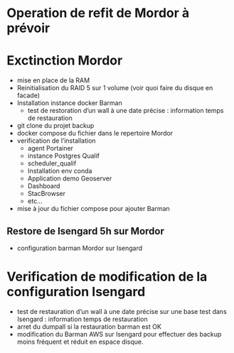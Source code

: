 # Operation de refit de Mordor à prévoir

# Exctinction Mordor

- mise en place de la RAM
- Reinitialisation du RAID 5 sur 1 volume (voir quoi faire du disque en facade)
- Installation instance docker Barman
	- test de restoration d'un wall à une date précise : information temps de restauration
- git clone du projet backup
- docker compose du fichier dans le repertoire Mordor 
- verification de l'installation
	- agent Portainer 
	- instance Postgres Qualif
	- scheduler_qualif
	- Installation env conda
	- Application demo Geoserver
	- Dashboard 
	- StacBrowser
	- etc...
- mise à jour du fichier compose pour ajouter Barman

## Restore de Isengard 5h sur Mordor
- configuration barman Mordor sur Isengard

# Verification de modification de la configuration Isengard
- test de restauration d'un wall à une date précise sur une base test dans Isengard : information temps de restauration
- arret du dumpall si la restauration barman est OK
- modification du Barman AWS sur Isengard pour effectuer des backup moins fréquent et réduit en espace disque.

